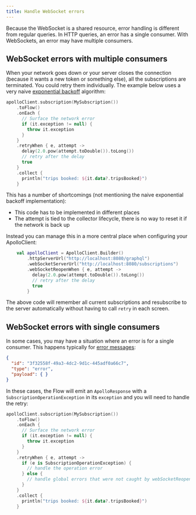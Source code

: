 ```yaml
---
title: Handle WebSocket errors
---
```


Because the WebSocket is a shared resource, error handling is different from regular queries. In HTTP queries, an error has a single consumer. With WebSockets, an error may have multiple consumers.

## WebSocket errors with multiple consumers

When your network goes down or your server closes the connection (because it wants a new token or something else), all the subscriptions are terminated. You could retry them individually. The example below uses a very naive [exponential backoff](https://en.wikipedia.org/wiki/Exponential_backoff) algorithm:

```kotlin
apolloClient.subscription(MySubscription())
    .toFlow()
    .onEach {
      // Surface the network error
      if (it.exception != null) {
        throw it.exception
      }
    }
    .retryWhen { e, attempt ->
      delay(2.0.pow(attempt.toDouble()).toLong())
      // retry after the delay
      true
    }
    .collect {
      println("trips booked: ${it.data?.tripsBooked}")
    }
```

This has a number of shortcomings (not mentioning the naive exponential backoff implementation):
- This code has to be implemented in different places
- The attempt is tied to the collector lifecycle, there is no way to reset it if the network is back up

Instead you can manage this in a more central place when configuring your ApolloClient:

```kotlin
    val apolloClient = ApolloClient.Builder()
        .httpServerUrl("http://localhost:8080/graphql")
        .webSocketServerUrl("http://localhost:8080/subscriptions")
        .webSocketReopenWhen { e, attempt ->
          delay(2.0.pow(attempt.toDouble()).toLong())
          // retry after the delay
          true
        }
```

The above code will remember all current subscriptions and resubscribe to the server automatically without having to call `retry`
in each screen.

## WebSocket errors with single consumers

In some cases, you may have a situation where an error is for a single consumer. This happens typically for [error messages](https://github.com/enisdenjo/graphql-ws/blob/master/PROTOCOL.md#error):

```json
{
  "id": "3f32558f-49a3-4dc2-9d1c-445adf0a66c7",
  "type": "error",
  "payload": { }
}
```

In these cases, the Flow will emit an `ApolloResponse` with a `SubscriptionOperationException` in its `exception` and you will need to handle the retry:

```kotlin
apolloClient.subscription(MySubscription())
    .toFlow()
    .onEach {
      // Surface the network error
      if (it.exception != null) {
        throw it.exception
      }
    }
    .retryWhen { e, attempt ->
      if (e is SubscriptionOperationException) {
        // handle the operation error
      } else {
        // handle global errors that were not caught by webSocketReopenWhen
      }
    }
    .collect {
      println("trips booked: ${it.data?.tripsBooked}")
    }
```

